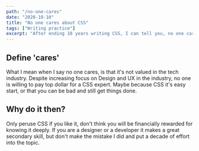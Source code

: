 ```yaml
---
path: "/no-one-cares"
date: "2020-10-10"
title: "No one cares about CSS"
tags: ["Writing practice"]
excerpt: "After ending 10 years writing CSS, I can tell you, no one cares"
---
```


## Define 'cares'

What I mean when I say no one cares, is that it's not valued in the tech industry. 
Despite increasing focus on Design and UX in the industry, no one is willing to pay top dollar for a CSS expert.
Maybe because CSS it's easy start, or that you can be bad and still get things done.

## Why do it then?

Only peruse CSS if you like it, don't think you will be financially rewarded for knowing it deeply.
If you are a designer or a developer it makes a great secondary skill, but don't make the mistake I did and put a decade of effort into the topic.